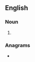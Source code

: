 {{also|tartars|tàrtars}}
==English==

===Noun===
{{head|en|noun form}}

# {{plural of|en|Tartar}}

===Anagrams===
* {{anagrams|en|a=aarrstt|Sarratt}}